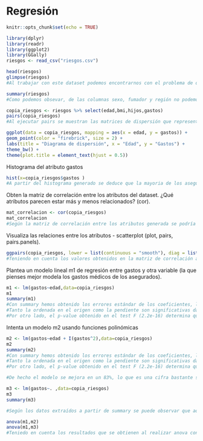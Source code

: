 # Regresión



```{r setup, include=FALSE, warning=FALSE}
knitr::opts_chunk$set(echo = TRUE)
```

```{r}
library(dplyr)
library(readr)
library(ggplot2)
library(GGally)
riesgos <- read_csv("riesgos.csv")

```

```{r}
head(riesgos)
glimpse(riesgos)
#Al trabajar con este dataset podemos encontrarnos con el problema de que algunas columnas son de tipo char y por tanto no podemos trabajar con ellas
```
```{r}
summary(riesgos)
#Como podemos obsevar, de las columnas sexo, fumador y región no podemos extraer información ninguna si usamos summary, por lo tanto no usaríamos dichas columnas
```
```{r}
copia_riesgos <- riesgos %>% select(edad,bmi,hijos,gastos)
pairs(copia_riesgos)
#Al ejecutar pairs se muestran las matrices de dispersión que representan las relaciones entre pares de variables cuantitativas. Por ejemplo, se puede observar en la matriz que relaciona la edad con los gastos que estos últimos aumentan respecto a la edad.
```

```{r}
ggplot(data = copia_riesgos, mapping = aes(x = edad, y = gastos)) +
geom_point(color = "firebrick", size = 2) +
labs(title = "Diagrama de dispersión", x = "Edad", y = "Gastos") +
theme_bw() +
theme(plot.title = element_text(hjust = 0.5))
```

Histograma del atributo gastos
```{r}
hist(x=copia_riesgos$gastos )
#A partir del histograma generado se deduce que la mayoria de los asegurados tienen unos gastos por debajo de los 15000€. 
```
Obten la matriz de correlación entre los atributos del dataset. ¿Qué atributos parecen estar más y menos relacionados? (cor).
```{r}
mat_correlacion <- cor(copia_riesgos)
mat_correlacion
#Según la matriz de correlación entre los atributos generada se podría decir que aquellos que más relacionados están son gastos y edad (0.2990082), y por otro lado, los que menos relacionados están serían hijos y bmi (0.0127589); dejando a un lado las correlaciones con valor 1, que son las correlaciones de los atributos con ellos mismos.
```
Visualiza las relaciones entre los atributos - scatterplot (plot, pairs, pairs.panels).
```{r}


ggpairs(copia_riesgos, lower = list(continuous = "smooth"), diag = list(continuous = "bar"), axisLabels = "none")
#Teniendo en cuenta los valores obtenidos en la matriz de correlación anterior, la otra variable que deberia poner en el modelo sería la edad debido a que junto a gastos son las variables con mayor coeficiente de correlación de la matriz. 
```

Plantea un modelo lineal m1 de regresión entre gastos y otra variable (la que pienses mejor modela los gastos médicos de los asegurados).
```{r}
m1 <- lm(gastos~edad,data=copia_riesgos)
m1
summary(m1)
#Con summary hemos obtenido los errores estándar de los coeficientes, los p-values, el estadístico F y R cuadrado. El p-value  permite determinar si los estimadores de los parámetros son significativamente distintos de 0, es decir, que contribuyen al modelo.
#Tanto la ordenada en el origen como la pendiente son significativas dado que el p-value < 2.2e-16. Y el coeficiente de determinación R cuadrado indica que el modelo es capaz de explicar el 8% de la variabilidad presente en la variable gasto mediante la variable independiente edad. Destacar que cuanto mayor porcentaje del R cuadrado mejor será el modelo.
#Por otro lado, el p-value obtenido en el test F (2.2e-16) determina que es superior a la varianza explicada por el modelo comparado con la varianza total, por lo que podemos aceptar el modelo como válido y útil.

```


Intenta un modelo m2 usando funciones polinómicas
```{r}

m2 <- lm(gastos~edad + I(gastos^2),data=copia_riesgos)
m2
summary(m2)
#Con summary hemos obtenido los errores estándar de los coeficientes, los p-values, el estadístico F y R cuadrado. El p-value  permite determinar si los estimadores de los parámetros son significativamente distintos de 0, es decir, que contribuyen al modelo.
#Tanto la ordenada en el origen como la pendiente son significativas dado que el p-value < 2.2e-16. Y el coeficiente de determinación R cuadrado indica que el modelo es capaz de explicar el 93% de la variabilidad presente en la variable gasto mediante la variable independiente edad. Destacar que cuanto mayor porcentaje del R cuadrado mejor será el modelo.
#Por otro lado, el p-value obtenido en el test F (2.2e-16) determina que es superior a la varianza explicada por el modelo comparado con la varianza total, por lo que podemos aceptar el modelo como válido y útil.

#De hecho el modelo se mejora en un 83%, lo que es una cifra bastante significativa de mejora

```

```{r}
m3 <- lm(gastos~. ,data=copia_riesgos)
m3
summary(m3)

#Según los datos extraídos a partir de summary se puede observar que aquellas variables más significativas son aquellas con un p-value más cercano a cero, como edad y bmi, los cuales incluso se marcan con tres estrellas que indican que se aproxima mucho a cero. En cuanto a eficiencia, según el R cuadrado obtenido, este modelo es capaz de explicar el 12% de la variabilidad presente en la variable gastos mediante las variables independientes edad,bmi e hijos, lo cual no es muy bueno que digamos porque para que el modelo fuera bueno este valor debería aproximarse a uno.

```

```{r}
anova(m1,m2)
anova(m1,m3)
#Teniedo en cuenta los resultados que se obtienen al realizar anova con los modelos elaborados anteriormente, sería más interesante estudiar el modelo m2 ya que de los tres modelos es el que presenta un p-value más próximo a cero.
```







